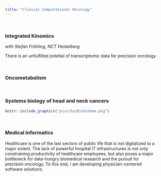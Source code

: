 ```yaml
---
title: "Clinical Computational Oncology"
---
```


<br>

### Integrated Kinomics 
*with Stefan Fröhling, NCT Heidelberg*

There is an unfulfilled potetial of transcriptomic data for precision oncology

<br>

### Oncometabolism



<br>

### Systems biology of head and neck cancers

```r
knitr::include_graphics("pics/SysBioScheme.png")
```

<br>

### Medical Informatics

Healthcare is one of the last sectors of public life that is not digitalized to a major extent. The lack of powerful hospital IT infrastructures is not only constraining productivity of healthcare employees, but also poses a major bottleneck for data-hungry biomedical research and the pursuit for precision oncology. To this end, I am developing physician-centered software solutions.

